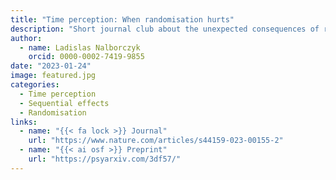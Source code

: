 ```yaml
---
title: "Time perception: When randomisation hurts"
description: "Short journal club about the unexpected consequences of randomisation in psychological research."
author: 
  - name: Ladislas Nalborczyk
    orcid: 0000-0002-7419-9855
date: "2023-01-24"
image: featured.jpg
categories:
  - Time perception
  - Sequential effects
  - Randomisation
links:
  - name: "{{< fa lock >}} Journal"
    url: "https://www.nature.com/articles/s44159-023-00155-2"
  - name: "{{< ai osf >}} Preprint"
    url: "https://psyarxiv.com/3df57/"
---
```

